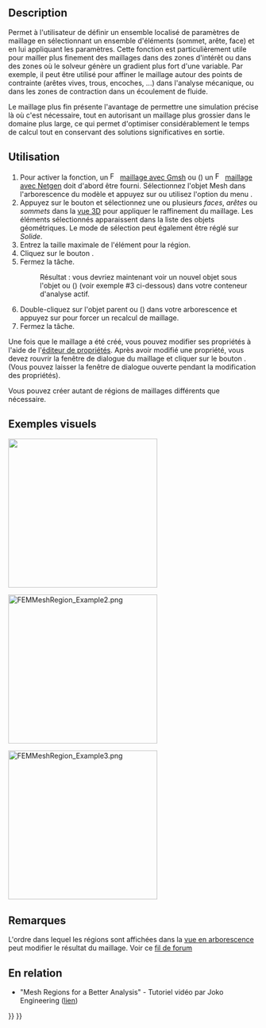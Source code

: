 <languages/>

{{Docnav/fr
|[[FEM_MeshBoundaryLayer/fr|Couche limite de maillage]]
|[[FEM_MeshGroup/fr|Collecter un maillage]]
|[[FEM_Workbench/fr|Atelier FEM]]
|IconL=FEM_MeshBoundaryLayer.svg
|IconR=FEM_MeshGroup.svg
|IconC=Workbench_FEM.svg
}}

{{GuiCommandContainer
|
{{GuiCommand/fr
|Name=FEM MeshRegion
|Name/fr=FEM Région de maillage FEM
|MenuLocation=Maillage → Mailler plus finement
|Workbenches=[[FEM_Workbench/fr|FEM]]
|SeeAlso=[[FEM_tutorial/fr|FEM Tutoriel]]
}}
{{GuiCommandFemInfo/fr
|Solvers=Tous
}}
}}

==Description==

Permet à l'utilisateur de définir un ensemble localisé de paramètres de maillage en sélectionnant un ensemble d'éléments (sommet, arête, face) et en lui appliquant les paramètres. Cette fonction est particulièrement utile pour mailler plus finement des maillages dans des zones d'intérêt ou dans des zones où le solveur génère un gradient plus fort d'une variable. Par exemple, il peut être utilisé pour affiner le maillage autour des points de contrainte (arêtes vives, trous, encoches, ...) dans l'analyse mécanique, ou dans les zones de contraction dans un écoulement de fluide.

Le maillage plus fin présente l'avantage de permettre une simulation précise là où c'est nécessaire, tout en autorisant un maillage plus grossier dans le domaine plus large, ce qui permet d'optimiser considérablement le temps de calcul tout en conservant des solutions significatives en sortie.

<span id="Usage"></span>
==Utilisation==

# Pour activer la fonction, un [[Image:FEM_MeshGmshFromShape.svg|16px]] [[FEM_MeshGmshFromShape/fr|maillage avec Gmsh]] ou ({{VersionPlus/fr|1.1}}) un [[Image:FEM_MeshNetgenFromShape.svg|16px]] [[FEM_MeshNetgenFromShape/fr|maillage avec Netgen]] doit d'abord être fourni. Sélectionnez l'objet Mesh dans l'arborescence du modèle et appuyez sur {{Button|[[Image:FEM_MeshRegion.svg|16px]] [[FEM_MeshRegion/fr|Mailler plus finement]]}} ou utilisez l'option du menu {{MenuCommand|Maillage → [[Image:FEM_MeshRegion.svg|16px]] Mailler plus finement}}.
# Appuyez sur le bouton {{Button|Ajouter}} et sélectionnez une ou plusieurs ''faces'', ''arêtes'' ou ''sommets'' dans la [[3D_view/fr|vue 3D]] pour appliquer le raffinement du maillage. Les éléments sélectionnés apparaissent dans la liste des objets géométriques. Le mode de sélection peut également être réglé sur ''Solide''.
# Entrez la taille maximale de l'élément pour la région.
# Cliquez sur le bouton {{Button|OK}}.
# Fermez la tâche.
#:Résultat : vous devriez maintenant voir un nouvel objet {{incode|FEMMeshRegion}} sous l'objet {{incode|FEMMeshGmsh}} ou ({{VersionPlus/fr|1.1}}) {{incode|FEMMeshNetgen}} (voir exemple #3 ci-dessous) dans votre conteneur d'analyse actif.
# Double-cliquez sur l'objet parent {{incode|FEMMeshGmsh}} ou ({{VersionPlus/fr|1.1}}) {{incode|FEMMeshNetgen}} dans votre arborescence et appuyez sur {{Button|Appliquer}} pour forcer un recalcul de maillage.
# Fermez la tâche.

Une fois que le maillage a été créé, vous pouvez modifier ses propriétés à l'aide de l'[[Property_editor/fr|éditeur de propriétés]]. Après avoir modifié une propriété, vous devez rouvrir la fenêtre de dialogue du maillage et cliquer sur le bouton {{Button|Appliquer}}. (Vous pouvez laisser la fenêtre de dialogue ouverte pendant la modification des propriétés).

Vous pouvez créer autant de régions de maillages différents que nécessaire.

<span id="Visual_examples"></span>
==Exemples visuels== 

[[File:FEMMeshRegion_Example1.png|300px|]]
{{Caption|Exemple 1 : le maillage FEM grossier initial par GMSH}}


[[File:FEMMeshRegion_Example2.png|300px]]
{{Caption|Exemple 2 : après avoir appliqué un maillage plus fin en utilisant deux régions de maillage FEM, le grand trou est maillé à une taille d'éléments maximale de 3 mm, le petit trou est maillé à 1 mm.}}

[[File:FEMMeshRegion_Example3.png|300px]]
{{Caption|Exemple 3 : un exemple simple de la vue en arborescence résultante}}

<span id="Notes"></span>
==Remarques==

L'ordre dans lequel les régions sont affichées dans la [[Tree_view/fr|vue en arborescence]] peut modifier le résultat du maillage. Voir ce [https://forum.freecadweb.org/viewtopic.php?f=18&t=41955 fil de forum]

<span id="Related"></span>
==En relation==

* "Mesh Regions for a Better Analysis" - Tutoriel vidéo par Joko Engineering ([https://www.youtube.com/watch?v=X5RVe2SDPvw lien])


{{Docnav/fr
|[[FEM_MeshBoundaryLayer/fr|Couche limite de maillage]]
|[[FEM_MeshGroup/fr|Collecter un maillage]]
|[[FEM_Workbench/fr|Atelier FEM]]
|IconL=FEM_MeshBoundaryLayer.svg
|IconR=FEM_MeshGroup.svg
|IconC=Workbench_FEM.svg
}}

{{FEM Tools navi{{#translation:}}}}
{{Userdocnavi{{#translation:}}}}